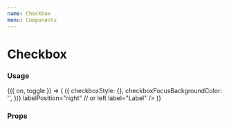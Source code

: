 ```yaml
---
name: Checkbox
menu: Components
---
```



# Checkbox

### Usage

<Playground>
  <Toggle initial={false}>
    {({ on, toggle }) => (
      <Checkbox
        shape="square" // or "circle"
        isChecked={on}
        isDisabled={false}
        isInteractive={true}
        onChange={toggle}
        size="medium"
        getStyles={(props, theme) => ({
          checkboxStyle: {},
          checkboxFocusBackgroundColor: '',
        })}
        labelPosition="right" // or left
        label="Label"
      />
    )}
  </Toggle>
</Playground>

### Props

<Props of={Checkbox} />
